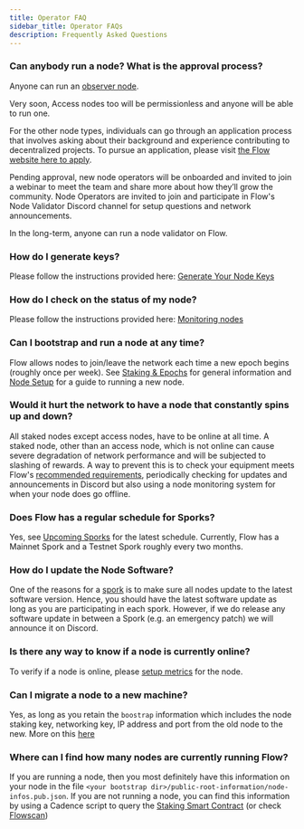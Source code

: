 ```yaml
---
title: Operator FAQ
sidebar_title: Operator FAQs
description: Frequently Asked Questions
---
```


### Can anybody run a node? What is the approval process?

Anyone can run an [observer node](/nodes/node-operation/observer-node).

Very soon, Access nodes too will be permissionless and anyone will be able to run one.

For the other node types, individuals can go through an application process that involves asking about their background and experience contributing to decentralized projects. To pursue an application, please visit [the Flow website here to apply](https://www.onflow.org/node-validators).

Pending approval, new node operators will be onboarded and invited to join a webinar to meet the team and share more about how they’ll grow the community. Node Operators are invited to join and participate in Flow's Node Validator Discord channel for setup questions and network announcements.

In the long-term, anyone can run a node validator on Flow.

### How do I generate keys?

Please follow the instructions provided here: [Generate Your Node Keys](/nodes/node-operation/node-bootstrap#generating-your-node-id)

### How do I check on the status of my node?

Please follow the instructions provided here: [Monitoring nodes](/nodes/node-operation/monitoring-nodes)

### Can I bootstrap and run a node at any time?

Flow allows nodes to join/leave the network each time a new epoch begins (roughly once per week). 
See [Staking & Epochs](/staking/#epochs) for general information and [Node Setup](/nodes/node-operation/node-bootstrap/#timing) for a guide to running a new node.

### Would it hurt the network to have a node that constantly spins up and down?

All staked nodes except access nodes, have to be online at all time. A staked node, other than an access node, which is not online can cause severe degradation of network performance and will be subjected to slashing of rewards.
A way to prevent this is to check your equipment meets Flow's [recommended requirements](/nodes/node-operation/node-setup/#hardware-requirements), periodically checking for updates and announcements in Discord but also using a node monitoring system for when your node does go offline.

### Does Flow has a regular schedule for Sporks?

Yes, see [Upcoming Sporks](/nodes/node-operation/upcoming-sporks/) for the latest schedule. Currently, Flow has a Mainnet Spork and a Testnet Spork roughly every two months.

### How do I update the Node Software?

One of the reasons for a [spork](/nodes/node-operation/spork) is to make sure all nodes update to the latest software version. Hence, you should have the latest software update as long as you are participating in each spork.
However, if we do release any software update in between a Spork (e.g. an emergency patch) we will announce it on Discord.

### Is there any way to know if a node is currently online?

To verify if a node is online, please [setup metrics](/nodes/node-operation/faq/#how-do-i-check-on-the-status-of-my-node) for the node.

### Can I migrate a node to a new machine?

Yes, as long as you retain the `boostrap` information which includes the node staking key, networking key, IP address and port from the old node to the new.
More on this [here](/nodes/node-operation/node-migration)

### Where can I find how many nodes are currently running Flow?

If you are running a node, then you most definitely have this information on your node in the file `<your bootstrap dir>/public-root-information/node-infos.pub.json`. If you are not running a node, you can find this information by using a Cadence script to query the [Staking Smart Contract](/core-contracts/staking-contract-reference) (or check [Flowscan](https://flowscan.org/staking/overview))
